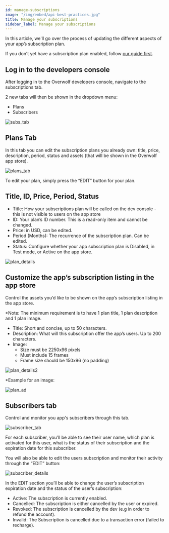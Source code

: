 ```yaml
---
id: manage-subscriptions
image: "/img/embed/api-best-practices.jpg"
title: Manage your subscriptions
sidebar_label: Manage your subscriptions
---
```


In this article, we'll go over the process of updating the different aspects of your app’s subscription plan.

If you don’t yet have a subscription plan enabled, follow [our guide first](/start/monetize-with-subs/subscriptions-overview).

## Log in to the developers console

After logging in to the Overwolf developers console, navigate to the subscriptions tab.

2 new tabs will then be shown in the dropdown menu:

- Plans
- Subscribers

![subs_tab](/assets/tools/developers-console/manage-subs/subs_tab.png)
 
## Plans Tab

In this tab you can edit the subscription plans you already own: title, price, description, period, status and assets (that will be shown in the Overwolf app store).

![plans_tab](/assets/tools/developers-console/manage-subs/plans_tab.png)

To edit your plan, simply press the “EDIT” button for your plan.

## Title, ID, Price, Period, Status

- Title: How your subscriptions plan will be called on the dev console - this is not visible to users on the app store
- ID: Your plan’s ID number. This is a read-only item and cannot be changed.
- Price: in USD, can be edited.
- Period (Months): The recurrence of the subscription plan. Can be edited.
- Status: Configure whether your app subscription plan is Disabled, in Test mode, or Active on the app store.

![plan_details](/assets/tools/developers-console/manage-subs/plan_details.png)

## Customize the app’s subscription listing in the app store

Control the assets you’d like to be shown on the app’s subscription listing in the app store.

*Note: The minimum requirement is to have 1 plan title, 1 plan description and 1 plan image.

- Title: Short and concise, up to 50 characters.
- Description: What will this subscription offer the app’s users. Up to 200 characters.
- Image: 
   - Size must be 2250x96 pixels
   - Must include 15 frames
   - Frame size should be 150x96 (no padding)

![plan_details2](/assets/tools/developers-console/manage-subs/plan_details2.png)

*Example for an image:

![plan_ad](/assets/tools/developers-console/manage-subs/plan_ad.png)

## Subscribers tab

Control and monitor you app's subscribers through this tab.

![subscriber_tab](/assets/tools/developers-console/manage-subs/subscriber_tab.png)

For each subscriber, you’ll be able to see their user name, which plan is activated for this user, what is the status of their subscription and the expiration date for this subscriber.

You will also be able to edit the users subscription and monitor their activity through the “EDIT” button: 

![subscriber_details](/assets/tools/developers-console/manage-subs/subscriber_details.png)

In the EDIT section you’ll be able to change the user’s subscription expiration date and the status of the user’s subscription: 

- Active: The subscription is currently enabled.
- Cancelled: The subscription is either cancelled by the user or expired.
- Revoked: The subscription is cancelled by the dev (e.g in order to refund the account).
- Invalid: The Subscription is cancelled due to a transaction error (failed to recharge).

